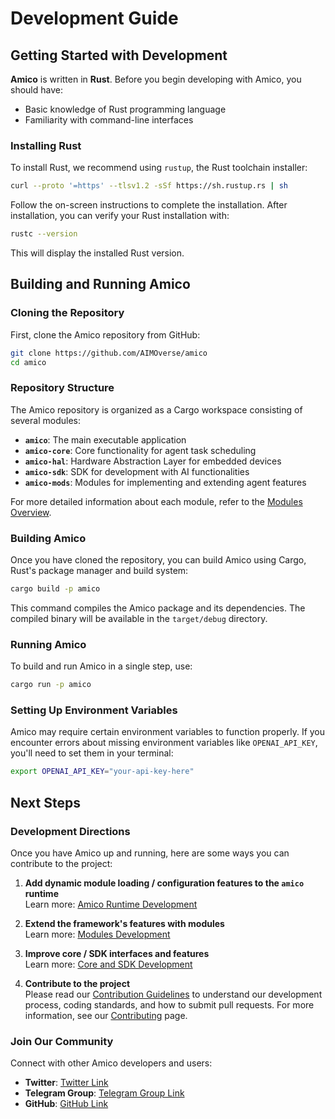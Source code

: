 # Development Guide

## Getting Started with Development

**Amico** is written in **Rust**. Before you begin developing with Amico, you should have:

- Basic knowledge of Rust programming language
- Familiarity with command-line interfaces

### Installing Rust

To install Rust, we recommend using `rustup`, the Rust toolchain installer:

```bash [Terminal]
curl --proto '=https' --tlsv1.2 -sSf https://sh.rustup.rs | sh
```

Follow the on-screen instructions to complete the installation. After installation, you can verify your Rust installation with:

```bash [Terminal]
rustc --version
```

This will display the installed Rust version.

## Building and Running Amico

### Cloning the Repository

First, clone the Amico repository from GitHub:

```bash [Terminal]
git clone https://github.com/AIMOverse/amico
cd amico
```

### Repository Structure

The Amico repository is organized as a Cargo workspace consisting of several modules:

- **`amico`**: The main executable application
- **`amico-core`**: Core functionality for agent task scheduling
- **`amico-hal`**: Hardware Abstraction Layer for embedded devices
- **`amico-sdk`**: SDK for development with AI functionalities
- **`amico-mods`**: Modules for implementing and extending agent features

For more detailed information about each module, refer to the [Modules Overview](/docs/modules/overview).

### Building Amico

Once you have cloned the repository, you can build Amico using Cargo, Rust's package manager and build system:

```bash [Terminal]
cargo build -p amico
```

This command compiles the Amico package and its dependencies. The compiled binary will be available in the `target/debug` directory.

### Running Amico

To build and run Amico in a single step, use:

```bash [Terminal]
cargo run -p amico
```

### Setting Up Environment Variables

Amico may require certain environment variables to function properly. If you encounter errors about missing environment variables like `OPENAI_API_KEY`, you'll need to set them in your terminal:

```bash [Terminal]
export OPENAI_API_KEY="your-api-key-here"
```

## Next Steps

### Development Directions

Once you have Amico up and running, here are some ways you can contribute to the project:

1. **Add dynamic module loading / configuration features to the `amico` runtime**  
   Learn more: [Amico Runtime Development](/docs/getting-started/amico-dev)

2. **Extend the framework's features with modules**  
   Learn more: [Modules Development](/docs/getting-started/modules-dev)

3. **Improve core / SDK interfaces and features**  
   Learn more: [Core and SDK Development](/docs/getting-started/core-sdk-dev)

4. **Contribute to the project**  
   Please read our [Contribution Guidelines](https://github.com/AIMOverse/amico/blob/main/CONTRIBUTING.md) to understand our development process, coding standards, and how to submit pull requests. For more information, see our [Contributing](/docs/contributing) page.

### Join Our Community

Connect with other Amico developers and users:

- **Twitter**: [Twitter Link](https://x.com/amico_rs)
- **Telegram Group**: [Telegram Group Link](https://t.me/amico_community)
- **GitHub**: [GitHub Link](https://github.com/AIMOverse/amico)
